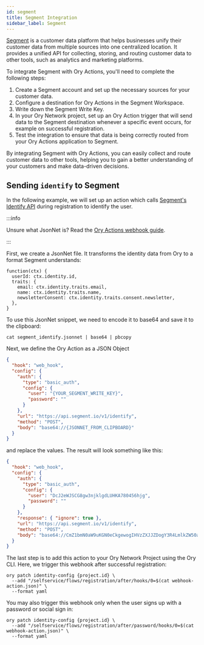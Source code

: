 ```yaml
---
id: segment
title: Segment Integration
sidebar_label: Segment
---
```


[Segment](https://www.segment.com) is a customer data platform that helps businesses unify their customer data from multiple
sources into one centralized location. It provides a unified API for collecting, storing, and routing customer data to other
tools, such as analytics and marketing platforms.

To integrate Segment with Ory Actions, you'll need to complete the following steps:

1. Create a Segment account and set up the necessary sources for your customer data.
1. Configure a destination for Ory Actions in the Segment Workspace.
1. Write down the Segment Write Key.
1. In your Ory Network project, set up an Ory Action trigger that will send data to the Segment destination whenever a specific
   event occurs, for example on successful registration.
1. Test the integration to ensure that data is being correctly routed from your Ory Actions application to Segment.

By integrating Segment with Ory Actions, you can easily collect and route customer data to other tools, helping you to gain a
better understanding of your customers and make data-driven decisions.

## Sending `identify` to Segment

In the following example, we will set up an action which calls
[Segment's Identify API](https://segment.com/docs/connections/spec/identify/) during registration to identify the user.

:::info

Unsure what JsonNet is? Read the [Ory Actions webhook guide](../../guides/integrate-with-ory-cloud-through-webhooks.mdx).

:::

First, we create a JsonNet file. It transforms the identity data from Ory to a format Segment understands:

```jsonnet title="./segment_identify.jsonnet"
function(ctx) {
  userId: ctx.identity.id,
  traits: {
    email: ctx.identity.traits.email,
    name: ctx.identity.traits.name,
    newsletterConsent: ctx.identity.traits.consent.newsletter,
  },
}
```

To use this JsonNet snippet, we need to encode it to base64 and save it to the clipboard:

```shell
cat segment_identify.jsonnet | base64 | pbcopy
```

Next, we define the Ory Action as a JSON Object

```json title="./webhook-action.json"
{
  "hook": "web_hook",
  "config": {
    "auth": {
      "type": "basic_auth",
      "config": {
        "user": "{YOUR_SEGMENT_WRITE_KEY}",
        "password": ""
      }
    },
    "url": "https://api.segment.io/v1/identify",
    "method": "POST",
    "body": "base64://{JSONNET_FROM_CLIPBOARD}"
  }
}
```

and replace the values. The result will look something like this:

```json title="webhook-action.json"
{
  "hook": "web_hook",
  "config": {
    "auth": {
      "type": "basic_auth",
      "config": {
        "user": "DcJ2eWJSCG8gw3njklgdLUHKA780456hjg",
        "password": ""
      }
    },
    "response": { "ignore": true },
    "url": "https://api.segment.io/v1/identify",
    "method": "POST",
    "body": "base64://CmZ1bmN0aW9uKGN0eCkgewogIHVzZXJJZDogY3R4LmlkZW50aXR5LmlkLAogIHRyYWl0czogewogICAgZW1haWw6IGN0eC5pZGVudGl0eS50cmFpdHMuZW1haWwsCiAgICBuYW1lOiBjdHguaWRlbnRpdHkudHJhaXRzLm5hbWUsCiAgICBuZXdzbGV0dGVyQ29uc2VudDogY3R4LmlkZW50aXR5LnRyYWl0cy5jb25zZW50Lm5ld3NsZXR0ZXIsCiAgfSwKfQo="
  }
}
```

The last step is to add this action to your Ory Network Project using the Ory CLI. Here, we trigger this webhook after successful
registration:

```shell
ory patch identity-config {project.id} \
  --add "/selfservice/flows/registration/after/hooks/0=$(cat webhook-action.json)" \
  --format yaml
```

You may also trigger this webhook only when the user signs up with a password or social sign in:

```shell
ory patch identity-config {project.id} \
  --add "/selfservice/flows/registration/after/password/hooks/0=$(cat webhook-action.json)" \
  --format yaml
```
